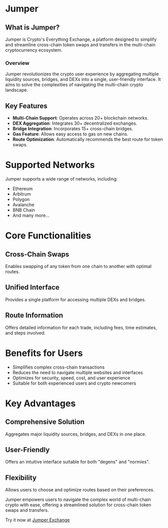 # Jumper

## What is Jumper?

Jumper is Crypto's Everything Exchange, a platform designed to simplify and streamline cross-chain token swaps and transfers in the multi-chain cryptocurrency ecosystem.

### Overview

Jumper revolutionizes the crypto user experience by aggregating multiple liquidity sources, bridges, and DEXs into a single, user-friendly interface. It aims to solve the complexities of navigating the multi-chain crypto landscape.

## Key Features

- **Multi-Chain Support**: Operates across 20+ blockchain networks.
- **DEX Aggregation**: Integrates 30+ decentralized exchanges.
- **Bridge Integration**: Incorporates 15+ cross-chain bridges.
- **Gas Feature**: Allows easy access to gas on new chains.
- **Route Optimization**: Automatically recommends the best route for token swaps.

# Supported Networks

Jumper supports a wide range of networks, including:

- Ethereum
- Arbitrum
- Polygon
- Avalanche
- BNB Chain
- And many more...

# Core Functionalities

## Cross-Chain Swaps

Enables swapping of any token from one chain to another with optimal routes.

## Unified Interface

Provides a single platform for accessing multiple DEXs and bridges.

## Route Information

Offers detailed information for each trade, including fees, time estimates, and steps involved.

# Benefits for Users

- Simplifies complex cross-chain transactions
- Reduces the need to navigate multiple websites and interfaces
- Optimizes for security, speed, cost, and user experience
- Suitable for both experienced users and crypto newcomers

# Key Advantages

## Comprehensive Solution

Aggregates major liquidity sources, bridges, and DEXs in one place.

## User-Friendly

Offers an intuitive interface suitable for both "degens" and "normies".

## Flexibility

Allows users to choose and optimize routes based on their preferences.

Jumper empowers users to navigate the complex world of multi-chain crypto with ease, offering a streamlined solution for cross-chain token swaps and transfers.

Try it now at [Jumper Exchange](https://jumper.exchange/)